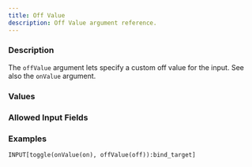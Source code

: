```yaml
---
title: Off Value
description: Off Value argument reference.
---
```



<InputFieldArgumentInfo type={InputFieldArgumentType.OFF_VALUE}></InputFieldArgumentInfo>

### Description

The `offValue` argument lets specify a custom off value for the <InputFieldLink type={InputFieldType.TOGGLE}></InputFieldLink> input.
See also the `onValue` argument.

### Values

<InputFieldArgumentValuesInfo type={InputFieldArgumentType.OFF_VALUE}></InputFieldArgumentValuesInfo>

### Allowed Input Fields

<InputFieldArgumentAllowedInputFields type={InputFieldArgumentType.OFF_VALUE}></InputFieldArgumentAllowedInputFields>

### Examples

```meta-bind
INPUT[toggle(onValue(on), offValue(off)):bind_target]
```

